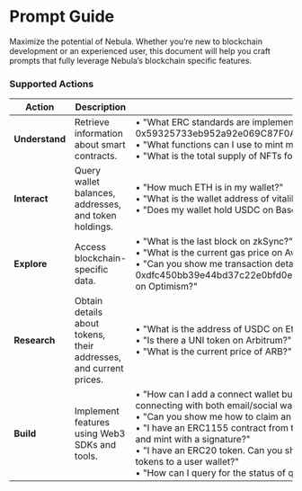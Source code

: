 # Prompt Guide

Maximize the potential of Nebula. Whether you’re new to blockchain development or an experienced user, this document will help you craft prompts that fully leverage Nebula’s blockchain specific features.

### Supported Actions

| **Action**                  | **Description**                                                                  | **Examples**                                                                                                                                                                                                                              |
|-----------------------------|----------------------------------------------------------------------------------|------------------------------------------------------------------------------------------------------------------------------------------------------------------------------------------------------------------------------------------|
| **Understand**             | Retrieve information about smart contracts.                                       | • "What ERC standards are implemented by contract address 0x59325733eb952a92e069C87F0A6168b29E80627f on Ethereum?"<br/>• "What functions can I use to mint more of my contract's NFTs?"<br/>• "What is the total supply of NFTs for my contract?" |
| **Interact**               | Query wallet balances, addresses, and token holdings.                            | • "How much ETH is in my wallet?"<br/>• "What is the wallet address of vitalik.eth?"<br/>• "Does my wallet hold USDC on Base?"                                                                                                         |
| **Explore**                | Access blockchain-specific data.                                                 | • "What is the last block on zkSync?"<br/>• "What is the current gas price on Avalanche C-Chain?"<br/>• "Can you show me transaction details for 0xdfc450bb39e44bd37c22e0bfd0e5212edbea571e4e534d87b5cbbf06f10b9e04 on Optimism?"           |
| **Research**               | Obtain details about tokens, their addresses, and current prices.                | • "What is the address of USDC on Ethereum?"<br/>• "Is there a UNI token on Arbitrum?"<br/>• "What is the current price of ARB?"                                                                                                       |
| **Build**                  | Implement features using Web3 SDKs and tools.                                    | • "How can I add a connect wallet button to my web app? I want to support users connecting with both email/social wallets and MetaMask and use smart wallets."<br/>• "Can you show me how to claim an NFT from an ERC721 using TypeScript?"<br/>• "I have an ERC1155 contract from thirdweb. Can you show me how to generate and mint with a signature?"<br/>• "I have an ERC20 token. Can you show me how I'd use Engine to mint additional tokens to a user wallet?"<br/>• "How can I query for the status of queued transactions on Engine?" |


